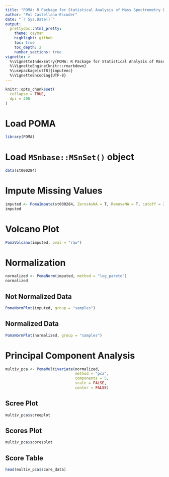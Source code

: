 ```yaml
---
title: "POMA: R Package for Statistical Analysis of Mass Spectrometry Data"
author: "Pol Castellano-Escuder"
date: "`r Sys.Date()`"
output:
  prettydoc::html_pretty:
    theme: cayman
    highlight: github
    toc: true
    toc_depth: 2
    number_sections: true
vignette: >
  %\VignetteIndexEntry{POMA: R Package for Statistical Analysis of Mass Spectrometry Data}
  %\VignetteEngine{knitr::rmarkdown}
  %\usepackage[utf8]{inputenc}
  %\VignetteEncoding{UTF-8}
---
```


```r
knitr::opts_chunk$set(
  collapse = TRUE,
  dpi = 400
)
```

# Load POMA

```r
library(POMA)
```

# Load `MSnbase::MSnSet()` object

```r
data(st000284)
```

# Impute Missing Values

```r
imputed <- PomaImpute(st000284, ZerosAsNA = T, RemoveNA = T, cutoff = 20, method = "knn")
imputed
```

# Volcano Plot

```r
PomaVolcano(imputed, pval = "raw")
```

# Normalization

```r
normalized <- PomaNorm(imputed, method = "log_pareto")
normalized
```

## Not Normalized Data

```r
PomaNormPlot(imputed, group = "samples")
```

## Normalized Data

```r
PomaNormPlot(normalized, group = "samples")
```

# Principal Component Analysis

```r
multiv_pca <- PomaMultivariate(normalized, 
                               method = "pca",
                               components = 5,
                               scale = FALSE,
                               center = FALSE)
```

## Scree Plot

```r
multiv_pca$screeplot
```

## Scores Plot

```r
multiv_pca$scoresplot
```

## Score Table

```r
head(multiv_pca$score_data)
```

